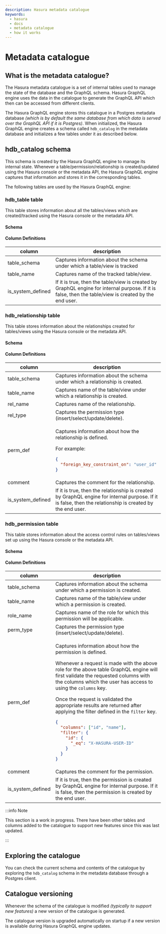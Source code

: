 ```yaml
---
description: Hasura metadata catalogue
keywords:
  - hasura
  - docs
  - metadata catalogue
  - how it works
---
```



# Metadata catalogue

## What is the metadata catalogue?

The Hasura metadata catalogue is a set of internal tables used to manage the state of the database and the GraphQL schema. Hasura GraphQL engine uses the data in the catalogue to generate the GraphQL API which then can be accessed from different clients.

The Hasura GraphQL engine stores this catalogue in a Postgres metadata database _(which is by default the same database from which data is served over the GraphQL API if it is Postgres)_. When initialized, the Hasura GraphQL engine creates a schema called `hdb_catalog` in the metadata database and initializes a few tables under it as described below.

## **hdb_catalog** schema

This schema is created by the Hasura GraphQL engine to manage its internal state. Whenever a table/permission/relationship is created/updated using the Hasura console or the metadata API, the Hasura GraphQL engine captures that information and stores it in the corresponding tables.

The following tables are used by the Hasura GraphQL engine:

### **hdb_table** table

This table stores information about all the tables/views which are created/tracked using the Hasura console or the metadata API.

#### Schema

<Thumbnail
  src="/img/graphql/core/engine-internals/hdb_table.jpg"
  alt="Schema for hdb_table table"
  width="30%"
/>

#### Column Definitions

| column            | description                                                                                                                                           |
|-------------------|-------------------------------------------------------------------------------------------------------------------------------------------------------|
| table_schema      | Captures information about the schema under which a table/view is tracked                                                                             |
| table_name        | Captures name of the tracked table/view.                                                                                                              |
| is_system_defined | If it is true, then the table/view is created by GraphQL engine for internal purpose. If it is false, then the table/view is created by the end user. |

### **hdb_relationship** table

This table stores information about the relationships created for tables/views using the Hasura console or the metadata API.

#### Schema

<Thumbnail
  src="/img/graphql/core/engine-internals/hdb_relationship.jpg"
  alt="Schema for hdb_relationship table"
  width="30%"
/>

#### Column Definitions

<table>
<thead>
<tr>
<th width="19%">column</th>
<th width="80%">description</th>
</tr>
</thead>
<tbody>
<tr>
<td>table_schema</td>
<td>Captures information about the schema under which a relationship is created.</td>
</tr>
<tr>
<td>table_name</td>
<td>Captures name of the table/view under which a relationship is created.</td>
</tr>
<tr>
<td>rel_name</td>
<td>Captures name of the relationship.</td>
</tr>
<tr>
<td>rel_type</td>
<td>Captures the permission type (insert/select/update/delete).</td>
</tr>
<tr>
<td>perm_def</td>
<td>
<p>Captures information about how the relationship is defined.</p>
<p>For example:</p>

```json
{
  "foreign_key_constraint_on": "user_id"
}
```

</td>
</tr>
<tr>
<td>comment</td>
<td>Captures the comment for the relationship.</td>
</tr>
<tr>
<td>is_system_defined</td>
<td>If it is true, then the relationship is created by GraphQL engine for internal purpose. If it is false, then the relationship is created by the end user.</td>
</tr>
</tbody>
</table>

### **hdb_permission** table

This table stores information about the access control rules on tables/views set up using the Hasura console or the metadata API.

#### Schema

<Thumbnail
  src="/img/graphql/core/engine-internals/hdb_permission.jpg"
  alt="Schema for hdb_permission table"
  width="30%"
/>

#### Column Definitions

<table>
<thead>
<tr>
  <th width="19%">column</th>
  <th width="80%">description</th>
</tr>
</thead>
<tbody>
<tr>
<td>table_schema</td>
<td>Captures information about the schema under which a permission is created.</td>
</tr>
<tr>
<td>table_name</td>
<td>Captures name of the table/view under which a permission is created.</td>
</tr>
<tr>
<td>role_name</td>
<td>Captures name of the role for which this permission will be applicable.</td>
</tr>
<tr>
<td>perm_type</td>
<td>Captures the permission type (insert/select/update/delete).</td>
</tr>
<tr>
<td>perm_def</td>
<td>
<p>Captures information about how the permission is defined.</p>
<p>Whenever a request is made with the above role for the above table GraphQL engine will first validate the requested columns with the columns which the user has access to using the <code>columns</code> key.</p>
<p>Once the request is validated the appropriate results are returned after applying the filter defined in the <code>filter</code> key.</p>

```json
{
  "columns": ["id", "name"],
  "filter": {
    "id": {
      "_eq": "X-HASURA-USER-ID"
    }
  }
}
```

</td>
</tr>
<tr>
<td>comment</td>
<td>Captures the comment for the permission.</td>
</tr>
<tr>
<td>is_system_defined</td>
<td>If it is true, then the permission is created by GraphQL engine for internal purpose. If it is false, then the permission is created by the end user.</td>
</tr>
</tbody>
</table>

:::info Note

This section is a work in progress. There have been other tables and columns added to the catalogue to support new features since this was last updated.

:::

## Exploring the catalogue

You can check the current schema and contents of the catalogue by exploring the `hdb_catalog` schema in the metadata database through a Postgres client.

## Catalogue versioning

Whenever the schema of the catalogue is modified _(typically to support new features)_ a new version of the catalogue is generated.

The catalogue version is upgraded automatically on startup if a new version is available during Hasura GraphQL engine updates.
